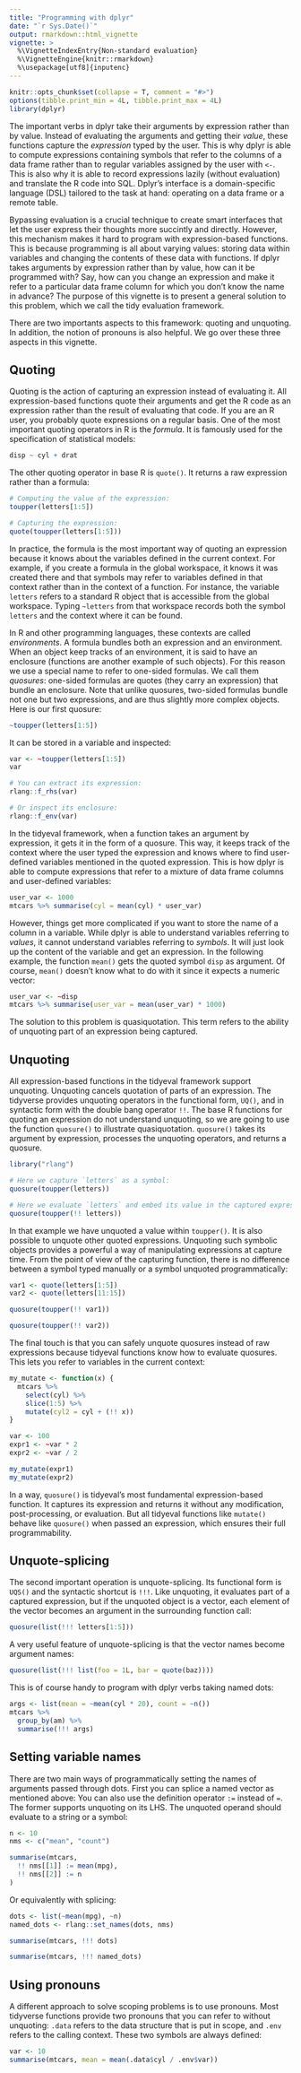 ```yaml
---
title: "Programming with dplyr"
date: "`r Sys.Date()`"
output: rmarkdown::html_vignette
vignette: >
  %\VignetteIndexEntry{Non-standard evaluation}
  %\VignetteEngine{knitr::rmarkdown}
  %\usepackage[utf8]{inputenc}
---
```


```r
knitr::opts_chunk$set(collapse = T, comment = "#>")
options(tibble.print_min = 4L, tibble.print_max = 4L)
library(dplyr)
```

The important verbs in dplyr take their arguments by expression rather
than by value. Instead of evaluating the arguments and getting their
_value_, these functions capture the _expression_ typed by the user.
This is why dplyr is able to compute expressions containing symbols
that refer to the columns of a data frame rather than to regular
variables assigned by the user with `<-`. This is also why it is able
to record expressions lazily (without evaluation) and translate the R
code into SQL. Dplyr's interface is a domain-specific language (DSL)
tailored to the task at hand: operating on a data frame or a remote
table.

Bypassing evaluation is a crucial technique to create smart interfaces
that let the user express their thoughts more succintly and
directly. However, this mechanism makes it hard to program with
expression-based functions. This is because programming is all about
varying values: storing data within variables and changing the
contents of these data with functions. If dplyr takes arguments by
expression rather than by value, how can it be programmed with? Say,
how can you change an expression and make it refer to a particular
data frame column for which you don't know the name in advance? The
purpose of this vignette is to present a general solution to this
problem, which we call the tidy evaluation framework.

There are two importants aspects to this framework: quoting and
unquoting. In addition, the notion of pronouns is also helpful. We go
over these three aspects in this vignette.


## Quoting

Quoting is the action of capturing an expression instead of evaluating
it. All expression-based functions quote their arguments and get the R
code as an expression rather than the result of evaluating that
code. If you are an R user, you probably quote expressions on a
regular basis. One of the most important quoting operators in R is the
_formula_. It is famously used for the specification of statistical
models:

```r
disp ~ cyl + drat
```

The other quoting operator in base R is `quote()`. It returns a raw
expression rather than a formula:

```r
# Computing the value of the expression:
toupper(letters[1:5])

# Capturing the expression:
quote(toupper(letters[1:5]))
```

In practice, the formula is the most important way of quoting an
expression because it knows about the variables defined in the current
context. For example, if you create a formula in the global workspace,
it knows it was created there and that symbols may refer to variables
defined in that context rather than in the context of a function. For
instance, the variable `letters` refers to a standard R object that is
accessible from the global workspace. Typing `~letters` from that
workspace records both the symbol `letters` and the context where it
can be found.

In R and other programming languages, these contexts are called
_environments_. A formula bundles both an expression and an
environment. When an object keep tracks of an environment, it is said
to have an enclosure (functions are another example of such
objects). For this reason we use a special name to refer to one-sided
formulas. We call them _quosures_: one-sided formulas are quotes (they
carry an expression) that bundle an enclosure. Note that unlike
quosures, two-sided formulas bundle not one but two expressions, and
are thus slightly more complex objects. Here is our first quosure:

```r
~toupper(letters[1:5])
```

It can be stored in a variable and inspected:

```r
var <- ~toupper(letters[1:5])
var

# You can extract its expression:
rlang::f_rhs(var)

# Or inspect its enclosure:
rlang::f_env(var)
```

In the tidyeval framework, when a function takes an argument by
expression, it gets it in the form of a quosure. This way, it keeps
track of the context where the user typed the expression and knows
where to find user-defined variables mentioned in the quoted
expression. This is how dplyr is able to compute expressions that
refer to a mixture of data frame columns and user-defined variables:

```r
user_var <- 1000
mtcars %>% summarise(cyl = mean(cyl) * user_var)
```

However, things get more complicated if you want to store the name of
a column in a variable. While dplyr is able to understand variables
referring to _values_, it cannot understand variables referring to
_symbols_. It will just look up the content of the variable and get an
expression. In the following example, the function `mean()` gets the
quoted symbol `disp` as argument. Of course, `mean()` doesn't know
what to do with it since it expects a numeric vector:

```r
user_var <- ~disp
mtcars %>% summarise(user_var = mean(user_var) * 1000)
```

The solution to this problem is quasiquotation. This term refers to
the ability of unquoting part of an expression being captured.


## Unquoting

All expression-based functions in the tidyeval framework support
unquoting. Unquoting cancels quotation of parts of an expression. The
tidyverse provides unquoting operators in the functional form, `UQ()`,
and in syntactic form with the double bang operator `!!`. The base R
functions for quoting an expression do not understand unquoting, so we
are going to use the function `quosure()` to illustrate
quasiquotation. `quosure()` takes its argument by expression,
processes the unquoting operators, and returns a quosure.

```r
library("rlang")

# Here we capture `letters` as a symbol:
quosure(toupper(letters))

# Here we evaluate `letters` and embed its value in the captured expression:
quosure(toupper(!! letters))
```

In that example we have unquoted a value within `toupper()`. It is
also possible to unquote other quoted expressions. Unquoting such
symbolic objects provides a powerful a way of manipulating expressions
at capture time. From the point of view of the capturing function,
there is no difference between a symbol typed manually or a symbol
unquoted programmatically:

```r
var1 <- quote(letters[1:5])
var2 <- quote(letters[11:15])

quosure(toupper(!! var1))

quosure(toupper(!! var2))
```

The final touch is that you can safely unquote quosures instead of raw
expressions because tidyeval functions know how to evaluate
quosures. This lets you refer to variables in the current context:

```r
my_mutate <- function(x) {
  mtcars %>%
    select(cyl) %>%
    slice(1:5) %>%
    mutate(cyl2 = cyl + (!! x))
}

var <- 100
expr1 <- ~var * 2
expr2 <- ~var / 2

my_mutate(expr1)
my_mutate(expr2)
```

In a way, `quosure()` is tidyeval's most fundamental expression-based
function. It captures its expression and returns it without any
modification, post-processing, or evaluation. But all tidyeval
functions like `mutate()` behave like `quosure()` when passed an
expression, which ensures their full programmability.


## Unquote-splicing

The second important operation is unquote-splicing. Its functional
form is `UQS()` and the syntactic shortcut is `!!!`. Like unquoting,
it evaluates part of a captured expression, but if the unquoted object
is a vector, each element of the vector becomes an argument in the
surrounding function call:

```r
quosure(list(!!! letters[1:5]))
```

A very useful feature of unquote-splicing is that the vector names
become argument names:

```r
quosure(list(!!! list(foo = 1L, bar = quote(baz))))
```

This is of course handy to program with dplyr verbs taking named dots:

```r
args <- list(mean = ~mean(cyl * 20), count = ~n())
mtcars %>%
  group_by(am) %>%
  summarise(!!! args)
```


## Setting variable names

There are two main ways of programmatically setting the names of
arguments passed through dots. First you can splice a named vector as
mentioned above: You can also use the definition operator `:=` instead
of `=`. The former supports unquoting on its LHS. The unquoted operand
should evaluate to a string or a symbol:

```r
n <- 10
nms <- c("mean", "count")

summarise(mtcars,
  !! nms[[1]] := mean(mpg),
  !! nms[[2]] := n
)
```

Or equivalently with splicing:

```r
dots <- list(~mean(mpg), ~n)
named_dots <- rlang::set_names(dots, nms)

summarise(mtcars, !!! dots)

summarise(mtcars, !!! named_dots)
```


## Using pronouns

A different approach to solve scoping problems is to use
pronouns. Most tidyverse functions provide two pronouns that you can
refer to without unquoting: `.data` refers to the data structure that
is put in scope, and `.env` refers to the calling context. These two
symbols are always defined:

```r
var <- 10
summarise(mtcars, mean = mean(.data$cyl / .env$var))
```
